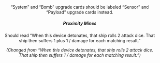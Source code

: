 <Header title="Errata: insert sheets"/>

“System” and “Bomb” upgrade cards should be labeled “Sensor” and “Payload”
upgrade cards instead.

##### **Proximity Mines**

Should read “When this device detonates, that ship rolls 2 attack dice. That ship
then suffers 1 <Hit/> plus 1 <Hit/>/<Crit/> damage for each matching result.”

_(Changed from “When this device detonates, that ship rolls 2 attack dice. That
ship then suffers 1 <Hit/>/<Crit/>
damage for each matching result.”)_